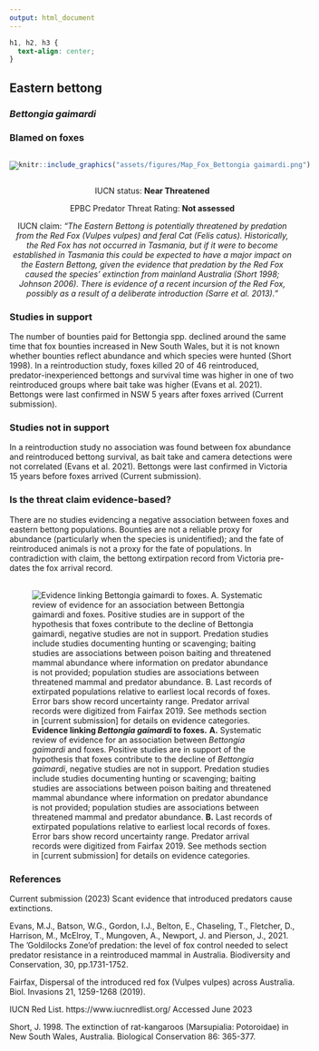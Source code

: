 ```yaml
---
output: html_document
---
```

```css
h1, h2, h3 {
  text-align: center;
}
```

## **Eastern bettong**
### *Bettongia gaimardi*
### Blamed on foxes

:::: {style="display: flex;"}

[![](assets/photos/Bettongia gaimardi.png)](https://www.inaturalist.org/photos/27396353?size=original)

::: {}

:::

::: {}
  ```r
  knitr::include_graphics("assets/figures/Map_Fox_Bettongia gaimardi.png")
  ```
:::

::::
<center>
IUCN status: **Near Threatened**

EPBC Predator Threat Rating: **Not assessed**

IUCN claim: *"The Eastern Bettong is potentially threatened by predation from the Red Fox (Vulpes vulpes) and feral Cat (Felis catus). Historically, the Red Fox has not occurred in Tasmania, but if it were to become established in Tasmania this could be expected to have a major impact on the Eastern Bettong, given the evidence that predation by the Red Fox caused the species' extinction from mainland Australia (Short 1998; Johnson 2006). There is evidence of a recent incursion of the Red Fox, possibly as a result of a deliberate introduction (Sarre et al. 2013)."*

</center>

### Studies in support

The number of bounties paid for Bettongia spp. declined around the same time that fox bounties increased in New South Wales, but it is not known whether bounties reflect abundance and which species were hunted (Short 1998). In a reintroduction study, foxes killed 20 of 46 reintroduced, predator-inexperienced bettongs and survival time was higher in one of two reintroduced groups where bait take was higher (Evans et al. 2021). Bettongs were last confirmed in NSW 5 years after foxes arrived (Current submission).

### Studies not in support

In a reintroduction study no association was found between fox abundance and reintroduced bettong survival, as bait take and camera detections were not correlated (Evans et al. 2021). Bettongs were last confirmed in Victoria 15 years before foxes arrived (Current submission).

### Is the threat claim evidence-based?

There are no studies evidencing a negative association between foxes and eastern bettong populations. Bounties are not a reliable proxy for abundance (particularly when the species is unidentified); and the fate of reintroduced animals is not a proxy for the fate of populations.  In contradiction with claim, the bettong extirpation record from Victoria pre-dates the fox arrival record.
<br>
<br>

![**Evidence linking *Bettongia gaimardi* to foxes.** **A.** Systematic review of evidence for an association between *Bettongia gaimardi* and foxes. Positive studies are in support of the hypothesis that foxes contribute to the decline of *Bettongia gaimardi*, negative studies are not in support. Predation studies include studies documenting hunting or scavenging; baiting studies are associations between poison baiting and threatened mammal abundance where information on predator abundance is not provided; population studies are associations between threatened mammal and predator abundance. **B.** Last records of extirpated populations relative to earliest local records of foxes. Error bars show record uncertainty range. Predator arrival records were digitized from Fairfax 2019. See methods section in [current submission] for details on evidence categories.](assets/figures/Main_Evidence_Fox_Bettongia gaimardi.png)

### References



Current submission (2023) Scant evidence that introduced predators cause extinctions.

Evans, M.J., Batson, W.G., Gordon, I.J., Belton, E., Chaseling, T., Fletcher, D., Harrison, M., McElroy, T., Mungoven, A., Newport, J. and Pierson, J., 2021. The ‘Goldilocks Zone’of predation: the level of fox control needed to select predator resistance in a reintroduced mammal in Australia. Biodiversity and Conservation, 30, pp.1731-1752.

Fairfax, Dispersal of the introduced red fox (Vulpes vulpes) across Australia. Biol. Invasions 21, 1259-1268 (2019).

IUCN Red List. https://www.iucnredlist.org/ Accessed June 2023

Short, J. 1998. The extinction of rat-kangaroos (Marsupialia: Potoroidae) in New South Wales, Australia. Biological Conservation 86: 365-377.

